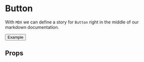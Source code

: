 
<Meta title='Button' component={Button} />

# Button

With `MDX` we can define a story for `Button` right in the middle of our
markdown documentation.

<Preview>
      <Button >Example</Button>
</Preview>

## Props

<Props of={Button} />
